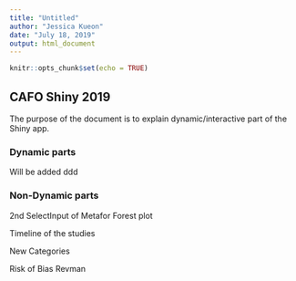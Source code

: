 ---
title: "Untitled"
author: "Jessica Kueon"
date: "July 18, 2019"
output: html_document
---

```{r setup, include=FALSE}
knitr::opts_chunk$set(echo = TRUE)
```

## CAFO Shiny 2019

The purpose of the document is to explain dynamic/interactive part of the Shiny app.


### Dynamic parts


Will be added ddd


### Non-Dynamic parts


2nd SelectInput of Metafor Forest plot 

Timeline of the studies

New Categories 

Risk of Bias Revman
